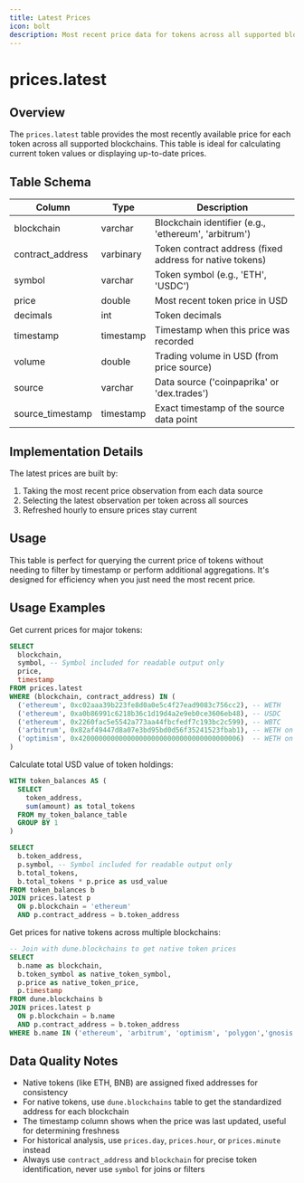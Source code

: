 ```yaml
---
title: Latest Prices
icon: bolt
description: Most recent price data for tokens across all supported blockchains
---
```


# prices.latest

## Overview

The `prices.latest` table provides the most recently available price for each token across all supported blockchains. This table is ideal for calculating current token values or displaying up-to-date prices.

## Table Schema

| Column | Type | Description |
|--------|------|-------------|
| blockchain | varchar | Blockchain identifier (e.g., 'ethereum', 'arbitrum') |
| contract_address | varbinary | Token contract address (fixed address for native tokens) |
| symbol | varchar | Token symbol (e.g., 'ETH', 'USDC') |
| price | double | Most recent token price in USD |
| decimals | int | Token decimals |
| timestamp | timestamp | Timestamp when this price was recorded |
| volume | double | Trading volume in USD (from price source) |
| source | varchar | Data source ('coinpaprika' or 'dex.trades') |
| source_timestamp | timestamp | Exact timestamp of the source data point |

## Implementation Details

The latest prices are built by:

1. Taking the most recent price observation from each data source
2. Selecting the latest observation per token across all sources
3. Refreshed hourly to ensure prices stay current

## Usage

This table is perfect for querying the current price of tokens without needing to filter by timestamp or perform additional aggregations. It's designed for efficiency when you just need the most recent price.

## Usage Examples

Get current prices for major tokens:
```sql
SELECT
  blockchain,
  symbol, -- Symbol included for readable output only
  price,
  timestamp
FROM prices.latest
WHERE (blockchain, contract_address) IN (
  ('ethereum', 0xc02aaa39b223fe8d0a0e5c4f27ead9083c756cc2), -- WETH
  ('ethereum', 0xa0b86991c6218b36c1d19d4a2e9eb0ce3606eb48), -- USDC
  ('ethereum', 0x2260fac5e5542a773aa44fbcfedf7c193bc2c599), -- WBTC
  ('arbitrum', 0x82af49447d8a07e3bd95bd0d56f35241523fbab1), -- WETH on Arbitrum
  ('optimism', 0x4200000000000000000000000000000000000006)  -- WETH on Optimism
)
```

Calculate total USD value of token holdings:
```sql
WITH token_balances AS (
  SELECT
    token_address,
    sum(amount) as total_tokens
  FROM my_token_balance_table
  GROUP BY 1
)

SELECT
  b.token_address,
  p.symbol, -- Symbol included for readable output only
  b.total_tokens,
  b.total_tokens * p.price as usd_value
FROM token_balances b
JOIN prices.latest p
  ON p.blockchain = 'ethereum'
  AND p.contract_address = b.token_address
```

Get prices for native tokens across multiple blockchains:
```sql
-- Join with dune.blockchains to get native token prices
SELECT
  b.name as blockchain,
  b.token_symbol as native_token_symbol,
  p.price as native_token_price,
  p.timestamp
FROM dune.blockchains b
JOIN prices.latest p
  ON p.blockchain = b.name
  AND p.contract_address = b.token_address
WHERE b.name IN ('ethereum', 'arbitrum', 'optimism', 'polygon','gnosis','solana')
```

## Data Quality Notes

- Native tokens (like ETH, BNB) are assigned fixed addresses for consistency
- For native tokens, use `dune.blockchains` table to get the standardized address for each blockchain
- The timestamp column shows when the price was last updated, useful for determining freshness
- For historical analysis, use `prices.day`, `prices.hour`, or `prices.minute` instead
- Always use `contract_address` and `blockchain` for precise token identification, never use `symbol` for joins or filters 